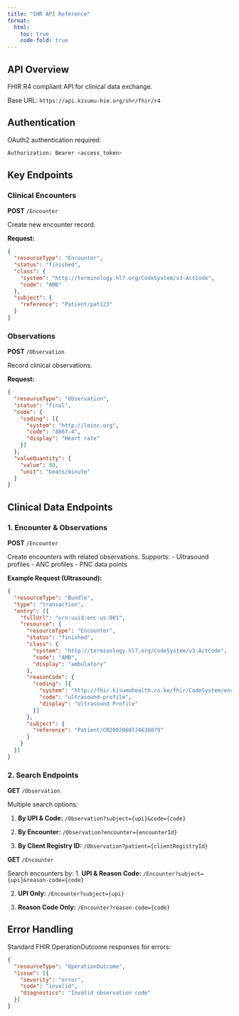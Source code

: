 ```yaml
---
title: "SHR API Reference"
format:
  html:
    toc: true
    code-fold: true
---
```


## API Overview

FHIR R4 compliant API for clinical data exchange.

Base URL: `https://api.kisumu-hie.org/shr/fhir/r4`

## Authentication

OAuth2 authentication required:
```bash
Authorization: Bearer <access_token>
```

## Key Endpoints

### Clinical Encounters

<div class="api-endpoint">
**POST** `/Encounter`

Create new encounter record.

**Request:**
```json
{
  "resourceType": "Encounter",
  "status": "finished",
  "class": {
    "system": "http://terminology.hl7.org/CodeSystem/v3-ActCode",
    "code": "AMB"
  },
  "subject": {
    "reference": "Patient/pat123"
  }
}
```
</div>

### Observations

<div class="api-endpoint">
**POST** `/Observation`

Record clinical observations.

**Request:**
```json
{
  "resourceType": "Observation",
  "status": "final",
  "code": {
    "coding": [{
      "system": "http://loinc.org",
      "code": "8867-4",
      "display": "Heart rate"
    }]
  },
  "valueQuantity": {
    "value": 80,
    "unit": "beats/minute"
  }
}
```
</div>

## Clinical Data Endpoints

### 1. Encounter & Observations

<div class="api-endpoint">
**POST** `/Encounter`

Create encounters with related observations. Supports:
- Ultrasound profiles
- ANC profiles
- PNC data points

**Example Request (Ultrasound):**
```json
{
  "resourceType": "Bundle",
  "type": "transaction",
  "entry": [{
    "fullUrl": "urn:uuid:enc-us-001",
    "resource": {
      "resourceType": "Encounter",
      "status": "finished",
      "class": {
        "system": "http://terminology.hl7.org/CodeSystem/v3-ActCode",
        "code": "AMB",
        "display": "ambulatory"
      },
      "reasonCode": {
        "coding": [{
          "system": "http://fhir.kisumuhealth.co.ke/fhir/CodeSystem/encounter-servicetype-cs",
          "code": "ultrasound-profile",
          "display": "Ultrasound Profile"
        }]
      },
      "subject": {
        "reference": "Patient/CR20020607J4630879"
      }
    }
  }]
}
```
</div>

### 2. Search Endpoints

<div class="api-endpoint">
**GET** `/Observation`

Multiple search options:

1. **By UPI & Code:**
   `/Observation?subject={upi}&code={code}`

2. **By Encounter:**
   `/Observation?encounter={encounterId}`

3. **By Client Registry ID:**
   `/Observation?patient={clientRegistryId}`

**GET** `/Encounter`

Search encounters by:
1. **UPI & Reason Code:**
   `/Encounter?subject={upi}&reason-code={code}`

2. **UPI Only:**
   `/Encounter?subject={upi}`

3. **Reason Code Only:**
   `/Encounter?reason-code={code}`
</div>

## Error Handling

Standard FHIR OperationOutcome responses for errors:
```json
{
  "resourceType": "OperationOutcome",
  "issue": [{
    "severity": "error",
    "code": "invalid",
    "diagnostics": "Invalid observation code"
  }]
}
```
